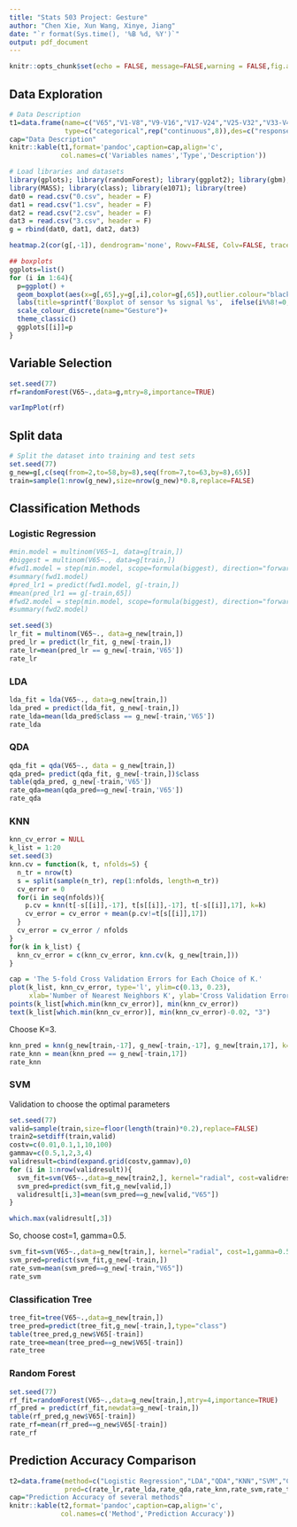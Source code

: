 ```yaml
---
title: "Stats 503 Project: Gesture"
author: "Chen Xie, Xun Wang, Xinye, Jiang"
date: "`r format(Sys.time(), '%B %d, %Y')`"
output: pdf_document
---
```


```r
knitr::opts_chunk$set(echo = FALSE, message=FALSE,warning = FALSE,fig.align='center')
```

## Data Exploration

```r
# Data Description
t1=data.frame(name=c("V65","V1-V8","V9-V16","V17-V24","V25-V32","V33-V40","V41-V48","V49-V56","V57-V64"),
              type=c("categorical",rep("continuous",8)),des=c("response",paste0("Sensor",1:8)))
cap="Data Description"
knitr::kable(t1,format='pandoc',caption=cap,align='c',
             col.names=c('Variables names','Type','Description'))
```

```r
# Load libraries and datasets
library(gplots); library(randomForest); library(ggplot2); library(gbm); library(foreign); library(nnet)
library(MASS); library(class); library(e1071); library(tree)
dat0 = read.csv("0.csv", header = F)
dat1 = read.csv("1.csv", header = F)
dat2 = read.csv("2.csv", header = F)
dat3 = read.csv("3.csv", header = F)
g = rbind(dat0, dat1, dat2, dat3)
```

```r
heatmap.2(cor(g[,-1]), dendrogram='none', Rowv=FALSE, Colv=FALSE, trace='none')
```

```r
## boxplots
ggplots=list()
for (i in 1:64){
  p=ggplot() +
  geom_boxplot(aes(x=g[,65],y=g[,i],color=g[,65]),outlier.colour="black", outlier.shape=10,outlier.size=2, notch=FALSE)+
  labs(title=sprintf('Boxplot of sensor %s signal %s',  ifelse(i%%8!=0,i%/%8+1,i/8), ifelse(i%%8!=0,i%%8,8) ) , x='Gesture',y='Sensor')+
  scale_colour_discrete(name="Gesture")+
  theme_classic()
  ggplots[[i]]=p
}

```

## Variable Selection

```r
set.seed(77)
rf=randomForest(V65~.,data=g,mtry=8,importance=TRUE)
```

```r
varImpPlot(rf)
```


## Split data
```r
# Split the dataset into training and test sets
set.seed(77)
g_new=g[,c(seq(from=2,to=58,by=8),seq(from=7,to=63,by=8),65)]
train=sample(1:nrow(g_new),size=nrow(g_new)*0.8,replace=FALSE)
```

## Classification Methods

### Logistic Regression

```r
#min.model = multinom(V65~1, data=g[train,])
#biggest = multinom(V65~., data=g[train,])
#fwd1.model = step(min.model, scope=formula(biggest), direction="forward")
#summary(fwd1.model)
#pred_lr1 = predict(fwd1.model, g[-train,])
#mean(pred_lr1 == g[-train,65])
#fwd2.model = step(min.model, scope=formula(biggest), direction="forward", k=log(length(train)))
#summary(fwd2.model)
```

```r
set.seed(3)
lr_fit = multinom(V65~., data=g_new[train,])
pred_lr = predict(lr_fit, g_new[-train,])
rate_lr=mean(pred_lr == g_new[-train,'V65'])
rate_lr
```

### LDA

```r
lda_fit = lda(V65~., data=g_new[train,])
lda_pred = predict(lda_fit, g_new[-train,])
rate_lda=mean(lda_pred$class == g_new[-train,'V65'])
rate_lda
```

### QDA

```r
qda_fit = qda(V65~., data = g_new[train,])
qda_pred= predict(qda_fit, g_new[-train,])$class
table(qda_pred, g_new[-train,'V65'])
rate_qda=mean(qda_pred==g_new[-train,'V65'])
rate_qda
```


### KNN

```r
knn_cv_error = NULL
k_list = 1:20
set.seed(3)
knn.cv = function(k, t, nfolds=5) {
  n_tr = nrow(t)
  s = split(sample(n_tr), rep(1:nfolds, length=n_tr))
  cv_error = 0
  for(i in seq(nfolds)){
    p.cv = knn(t[-s[[i]],-17], t[s[[i]],-17], t[-s[[i]],17], k=k)
    cv_error = cv_error + mean(p.cv!=t[s[[i]],17])
  }
  cv_error = cv_error / nfolds
}
for(k in k_list) {
  knn_cv_error = c(knn_cv_error, knn.cv(k, g_new[train,]))
}
```

```r
cap = 'The 5-fold Cross Validation Errors for Each Choice of K.'
plot(k_list, knn_cv_error, type='l', ylim=c(0.13, 0.23),
     xlab='Number of Nearest Neighbors K', ylab='Cross Validation Error')
points(k_list[which.min(knn_cv_error)], min(knn_cv_error))
text(k_list[which.min(knn_cv_error)], min(knn_cv_error)-0.02, "3")
```

Choose K=3.

```r
knn_pred = knn(g_new[train,-17], g_new[-train,-17], g_new[train,17], k=3)
rate_knn = mean(knn_pred == g_new[-train,17])
rate_knn
```

### SVM
Validation to choose the optimal parameters
```r
set.seed(77)
valid=sample(train,size=floor(length(train)*0.2),replace=FALSE)
train2=setdiff(train,valid)
costv=c(0.01,0.1,1,10,100)
gammav=c(0.5,1,2,3,4)
validresult=cbind(expand.grid(costv,gammav),0)
for (i in 1:nrow(validresult)){
  svm_fit=svm(V65~.,data=g_new[train2,], kernel="radial", cost=validresult[i,1],gamma=validresult[i,2])
  svm_pred=predict(svm_fit,g_new[valid,])
  validresult[i,3]=mean(svm_pred==g_new[valid,"V65"])
}
```

```r
which.max(validresult[,3])
```

So, choose cost=1, gamma=0.5.

```r
svm_fit=svm(V65~.,data=g_new[train,], kernel="radial", cost=1,gamma=0.5)
svm_pred=predict(svm_fit,g_new[-train,])
rate_svm=mean(svm_pred==g_new[-train,"V65"])
rate_svm
```

### Classification Tree
```r
tree_fit=tree(V65~.,data=g_new[train,])
tree_pred=predict(tree_fit,g_new[-train,],type="class")
table(tree_pred,g_new$V65[-train])
rate_tree=mean(tree_pred==g_new$V65[-train])
rate_tree
```


### Random Forest
```r
set.seed(77)
rf_fit=randomForest(V65~.,data=g_new[train,],mtry=4,importance=TRUE)
rf_pred = predict(rf_fit,newdata=g_new[-train,])
table(rf_pred,g_new$V65[-train])
rate_rf=mean(rf_pred==g_new$V65[-train])
rate_rf
```


## Prediction Accuracy Comparison
```r
t2=data.frame(method=c("Logistic Regression","LDA","QDA","KNN","SVM","Classification Tree","Random Forest"),
              pred=c(rate_lr,rate_lda,rate_qda,rate_knn,rate_svm,rate_tree,rate_rf))
cap="Prediction Accuracy of several methods"
knitr::kable(t2,format='pandoc',caption=cap,align='c',
             col.names=c('Method','Prediction Accuracy'))
```




